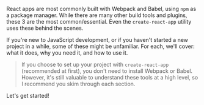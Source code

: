 React apps are most commonly built with Webpack and Babel, using `npm` as a package manager. While there are many other build tools and plugins, these 3 are the most common/essential. Even the `create-react-app` utility uses these behind the scenes.

If you're new to JavaScript development, or if you haven't started a new project in a while, some of these might be unfamiliar. For each, we'll cover: what it does, why you need it, and how to use it.

> If you choose to set up your project with `create-react-app` (recommended at first), you don't need to install Webpack or Babel. However, it's still valuable to understand these tools at a high level, so I recommend you skim through each section.

Let's get started!
